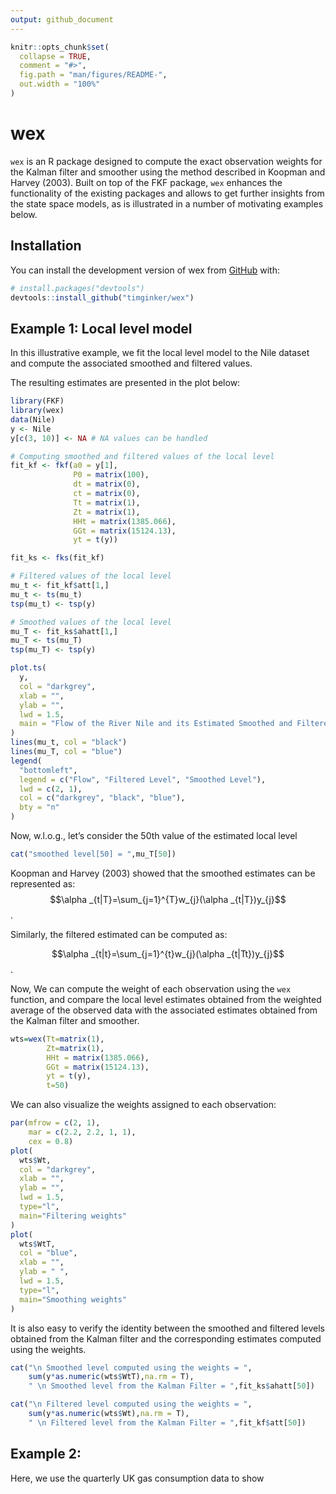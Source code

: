```yaml
---
output: github_document
---
```


<!-- README.md is generated from README.Rmd. Please edit that file -->

```r
knitr::opts_chunk$set(
  collapse = TRUE,
  comment = "#>",
  fig.path = "man/figures/README-",
  out.width = "100%"
)
```

# wex

<!-- badges: start -->
<!-- badges: end -->

`wex` is an R package designed to compute the exact observation weights for the Kalman filter and smoother using the method described in Koopman and Harvey (2003). Built on top of the FKF package, `wex` enhances the functionality of the existing packages and allows to get further insights from the state space models, as is illustrated in a number of motivating examples below.


## Installation

You can install the development version of wex from [GitHub](https://github.com/) with:

``` r
# install.packages("devtools")
devtools::install_github("timginker/wex")
```

## Example 1: Local level model

In this illustrative example, we fit the local level model to the Nile dataset and compute the associated smoothed and filtered values. 

The resulting estimates are presented in the plot below:

```r
library(FKF)
library(wex)
data(Nile)
y <- Nile
y[c(3, 10)] <- NA # NA values can be handled

# Computing smoothed and filtered values of the local level
fit_kf <- fkf(a0 = y[1], 
              P0 = matrix(100),
              dt = matrix(0),
              ct = matrix(0),
              Tt = matrix(1),
              Zt = matrix(1),
              HHt = matrix(1385.066),
              GGt = matrix(15124.13),
              yt = t(y))

fit_ks <- fks(fit_kf)

# Filtered values of the local level
mu_t <- fit_kf$att[1,]
mu_t <- ts(mu_t)
tsp(mu_t) <- tsp(y)

# Smoothed values of the local level
mu_T <- fit_ks$ahatt[1,]
mu_T <- ts(mu_T)
tsp(mu_T) <- tsp(y)

```



```r
plot.ts(
  y,
  col = "darkgrey",
  xlab = "",
  ylab = "",
  lwd = 1.5,
  main = "Flow of the River Nile and its Estimated Smoothed and Filtered Levels"
)
lines(mu_t, col = "black")
lines(mu_T, col = "blue")
legend(
  "bottomleft",
  legend = c("Flow", "Filtered Level", "Smoothed Level"),
  lwd = c(2, 1),
  col = c("darkgrey", "black", "blue"),
  bty = "n"
)

```
Now, w.l.o.g., let's consider the 50th value of the estimated local level

```r
cat("smoothed level[50] = ",mu_T[50])
```
Koopman and Harvey (2003) showed that the smoothed estimates can be represented as: $$\alpha _{t|T}=\sum_{j=1}^{T}w_{j}(\alpha _{t|T})y_{j}$$.

Similarly, the filtered estimated can be computed as:

$$\alpha _{t|t}=\sum_{j=1}^{t}w_{j}(\alpha _{t|Tt})y_{j}$$.

Now, We can compute the weight of each observation using the `wex` function, and compare the local level estimates obtained from the weighted average of the observed data with the associated estimates obtained from the Kalman filter and smoother.

```r
wts=wex(Tt=matrix(1),
        Zt=matrix(1),
        HHt = matrix(1385.066),
        GGt = matrix(15124.13),
        yt = t(y),
        t=50)
```


We can also visualize the weights assigned to each observation:

```r
par(mfrow = c(2, 1),
    mar = c(2.2, 2.2, 1, 1),
    cex = 0.8)
plot(
  wts$Wt,
  col = "darkgrey",
  xlab = "",
  ylab = "",
  lwd = 1.5,
  type="l",
  main="Filtering weights"
)
plot(
  wts$WtT,
  col = "blue",
  xlab = "",
  ylab = " ",
  lwd = 1.5,
  type="l",
  main="Smoothing weights"
)

```

It is also easy to verify the identity between the smoothed and filtered levels obtained from the Kalman filter and the corresponding estimates computed using the weights.

```r
cat("\n Smoothed level computed using the weights = ",
    sum(y*as.numeric(wts$WtT),na.rm = T),
    " \n Smoothed level from the Kalman Filter = ",fit_ks$ahatt[50])
```

```r
cat("\n Filtered level computed using the weights = ",
    sum(y*as.numeric(wts$Wt),na.rm = T),
    " \n Filtered level from the Kalman Filter = ",fit_kf$att[50])
```

## Example 2:

Here, we use the quarterly UK gas consumption data to show 


